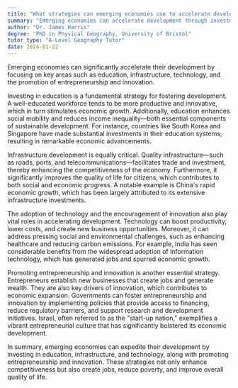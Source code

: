 ```yaml
---
title: "What strategies can emerging economies use to accelerate development?"
summary: "Emerging economies can accelerate development through investment in education, infrastructure, technology, and by promoting entrepreneurship and innovation."
author: "Dr. James Harris"
degree: "PhD in Physical Geography, University of Bristol"
tutor_type: "A-Level Geography Tutor"
date: 2024-01-22
---
```


Emerging economies can significantly accelerate their development by focusing on key areas such as education, infrastructure, technology, and the promotion of entrepreneurship and innovation.

Investing in education is a fundamental strategy for fostering development. A well-educated workforce tends to be more productive and innovative, which in turn stimulates economic growth. Additionally, education enhances social mobility and reduces income inequality—both essential components of sustainable development. For instance, countries like South Korea and Singapore have made substantial investments in their education systems, resulting in remarkable economic advancements.

Infrastructure development is equally critical. Quality infrastructure—such as roads, ports, and telecommunications—facilitates trade and investment, thereby enhancing the competitiveness of the economy. Furthermore, it significantly improves the quality of life for citizens, which contributes to both social and economic progress. A notable example is China's rapid economic growth, which has been largely attributed to its extensive infrastructure investments.

The adoption of technology and the encouragement of innovation also play vital roles in accelerating development. Technology can boost productivity, lower costs, and create new business opportunities. Moreover, it can address pressing social and environmental challenges, such as enhancing healthcare and reducing carbon emissions. For example, India has seen considerable benefits from the widespread adoption of information technology, which has generated jobs and spurred economic growth.

Promoting entrepreneurship and innovation is another essential strategy. Entrepreneurs establish new businesses that create jobs and generate wealth. They are also key drivers of innovation, which contributes to economic expansion. Governments can foster entrepreneurship and innovation by implementing policies that provide access to financing, reduce regulatory barriers, and support research and development initiatives. Israel, often referred to as the "start-up nation," exemplifies a vibrant entrepreneurial culture that has significantly bolstered its economic development.

In summary, emerging economies can expedite their development by investing in education, infrastructure, and technology, along with promoting entrepreneurship and innovation. These strategies not only enhance competitiveness but also create jobs, reduce poverty, and improve overall quality of life.
    